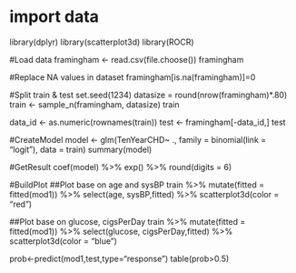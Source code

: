 # import data
library(dplyr)
library(scatterplot3d)
library(ROCR)

#Load data
framingham <- read.csv(file.choose())
framingham

#Replace NA values in dataset
framingham[is.na(framingham)]=0

#Split train & test
set.seed(1234)
datasize = round(nrow(framingham)*.80) 
train <- sample_n(framingham, datasize)
train

data_id <- as.numeric(rownames(train)) 
test <- framingham[-data_id,]
test


#CreateModel
model <- glm(TenYearCHD~ ., family = binomial(link = "logit"), data = train)
summary(model)

#GetResult
coef(model) %>% 
  exp() %>% 
  round(digits = 6)

#BuildPlot
##Plot base on age and sysBP
train %>% 
  mutate(fitted = fitted(mod1)) %>% 
  select(age, sysBP,fitted) %>% 
  scatterplot3d(color = "red")
  
##Plot base on glucose, cigsPerDay
train %>% 
  mutate(fitted = fitted(mod1)) %>% 
  select(glucose, cigsPerDay,fitted) %>% 
  scatterplot3d(color = "blue")

prob<-predict(mod1,test,type="response")
table(prob>0.5)
